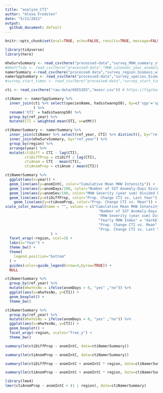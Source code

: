 ```yaml
---
title: "analyze_CTI"
author: "Alexa Fredston"
date: "5/21/2021"
output:
  github_document: default
---
```



```r
knitr::opts_chunk$set(eval=TRUE, echo=FALSE, results=TRUE, message=FALSE, warning=FALSE) # set options for all chunks
```

```r
library(tidyverse)
library(here)
```


```r
mhwSurvSummary <- read_csv(here("processed-data","survey_MHW_summary_stats.csv"))
#mhwYrTidy <- read_csv(here("processed-data","MHW_calendar_year_anomaly.csv"))
namerSummary <-read_csv(here("processed-data","survey_region_biomass_with_MHWs.csv"))
namerSppSummary <- read_csv(here("processed-data","survey_species_biomass_with_MHWs.csv"))
#survey_start_times <- read_csv(here("processed-data","survey_start_times.csv"))

cti <- read_csv(here("raw-data/6855203","mxesr.csv")) # https://figshare.com/articles/dataset/Species_Temperature_Index_and_thermal_range_information_forNorth_Pacific_and_North_Atlantic_plankton_and_bottom_trawl_species/6855203/1
```

```r
ctiNamer <- namerSppSummary %>% 
  inner_join(cti %>% select(speciesName, hadsstwannp50), by=c('spp'='speciesName') # keep only the species with CTIs, and use the hadsstwannp50 index (see dataset description in source file for CTI data)
             ) %>% 
  rename('STI' = hadsstwannp50) %>% 
  group_by(ref_year) %>% 
  mutate(CTI = weighted.mean(STI, w=wtMt))

ctiNamerSummary <- namerSummary %>% 
  inner_join(ctiNamer %>% select(ref_year, CTI) %>% distinct(), by="ref_year") %>% 
  inner_join(mhwSurvSummary, by="ref_year") %>% 
  group_by(region) %>% 
  arrange(year) %>% 
  mutate(ctiDiff = CTI - lag(CTI),
         ctiDiffProp = ctiDiff / lag(CTI),
         ctiAnom = CTI - mean(CTI),
         ctiAnomProp = ctiAnom / mean(CTI))
```

```r
ctiNamerSummary %>% 
  ggplot(aes(x=year)) + 
  geom_line(aes(y=anomIntC, color="Cumulative Mean MHW Intensity")) +
  geom_line(aes(y=anomDays/100, color="Number of SST Anomaly-Days Divided by 100")) +
  geom_line(aes(y=anomSev/100, color="MHW Severity (year sum) Divided by 100")) +
  geom_line(aes(y=ctiDiffProp, color="Prop. Change CTI vs. Last Year")) +
    geom_line(aes(y=ctiAnomProp, color="Prop. Change CTI vs. Mean")) +
scale_color_manual(name = "", values = c("Cumulative Mean MHW Intensity" = "darkblue",
                                           "Number of SST Anomaly-Days Divided by 100" = "turquoise1",
                                           "MHW Severity (year sum) Divided by 100" = "royalblue1",
                                           "Yearly MHW Index" = "darkblue",
                                           "Prop. Change CTI vs. Mean" = "palevioletred2",
                                           "Prop. Change CTI vs. Last Year" = "darkred")
                     ) +
  facet_wrap(~region, ncol=3) +
  labs(x="Year") + 
  theme_bw() +
  theme(
    legend.position="bottom"
  ) +
  guides(color=guide_legend(nrow=4,byrow=TRUE)) +
  NULL
```
```r
ctiNamerSummary %>% 
  group_by(ref_year) %>% 
  mutate(mhwYesNo = ifelse(anomDays > 0, "yes" ,"no")) %>% 
  ggplot(aes(x=mhwYesNo, y=CTI)) +
  geom_boxplot() + 
  theme_bw()
```

```r
ctiNamerSummary %>% 
  group_by(ref_year) %>% 
  mutate(mhwYesNo = ifelse(anomDays > 0, "yes" ,"no")) %>% 
  ggplot(aes(x=mhwYesNo, y=CTI)) +
  geom_boxplot() + 
  facet_wrap(~region, scales="free_y") +
  theme_bw()
```


```r
summary(lm(ctiDiffProp ~ anomIntC, data=ctiNamerSummary))

summary(lm(ctiAnomProp ~ anomIntC, data=ctiNamerSummary))

summary(lm(ctiDiffProp ~ anomIntC + anomIntC * region, data=ctiNamerSummary))

summary(lm(ctiAnomProp ~ anomIntC + anomIntC * region, data=ctiNamerSummary))

library(lme4)
lmer(ctiAnomProp ~ anomIntC + (1 | region), data=ctiNamerSummary)
```
